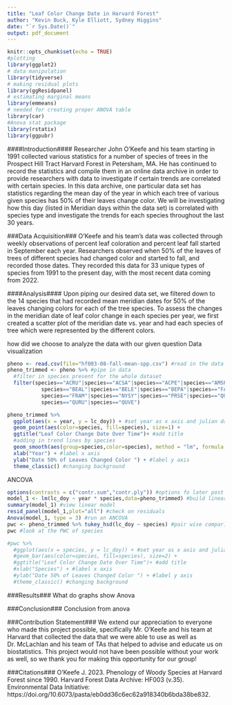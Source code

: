 ```yaml
---
title: "Leaf Color Change Date in Harvard Forest"
author: "Kevin Buck, Kyle Elliott, Sydney Higgins"
date: "`r Sys.Date()`"
output: pdf_document
---
```


```r
knitr::opts_chunk$set(echo = TRUE)
#plotting
library(ggplot2)
# data manipulation
library(tidyverse)
# making residual plots
library(ggResidpanel)
# estimating marginal means
library(emmeans)
# needed for creating proper ANOVA table
library(car)
#Anova stat package
library(rstatix)
library(ggpubr)
```

####Introduction####
Researcher John O'Keefe and his team starting in 1991 collected various statistics for a number of species of trees in the Prospect Hill Tract Harvard Forest in Petersham, MA. He has continued to record the statistics and compile them in an online data archive in order to provide researchers with data to investigate if certain trends are correlated with certain species. 
In this data archive, one particular data set has statistics regarding the mean day of the year in which each tree of various given species has 50% of their leaves change color. We will be investigating how this day (listed in Meridian days within the data set) is correlated with species type and investigate the trends for each species throughout the last 30 years. 

###Data Acquisition###
O'Keefe and his team's data was collected through weekly observations of percent leaf coloration and percent leaf fall started in September each year. Researchers observed when 50% of the leaves of trees of different species had changed color and started to fall, and recorded those dates. They recorded this data for 33 unique types of species from 1991 to the present day, with the most recent data coming from 2022.

####Analysis####
Upon piping our desired data set, we filtered down to the 14 species that had recorded mean meridian dates for 50% of the leaves changing colors for each of the tree species. To assess the changes in the meridian date of leaf color change in each species per year, we first created a scatter plot of the meridian date vs. year and had each species of tree which were represented by the different colors. 

how did we choose to analyze the data with our given question
Data visualization

```r
pheno <- read.csv(file="hf003-08-fall-mean-spp.csv") #read in the data
pheno_trimmed <- pheno %>% #pipe in data
  #filter in species present for the whole dataset
  filter(species=="ACRU"|species=="ACSA"|species=="ACPE"|species=="AMSP"|
           species=="BEAL"|species=="BELE"|species=="BEPA"|species=="FAGR"|
           species=="FRAM"|species=="NYSY"|species=="PRSE"|species=="QUAL"|
           species=="QURU"|species=="QUVE")

pheno_trimmed %>% 
  ggplot(aes(x = year, y = lc_doy)) + #set year as x axis and julian day of change as the y
  geom_point(aes(color=species, fill=species), size=1) + 
  ggtitle("Leaf Color Change Date Over Time")+ #add title
  #adding in trend lines by species
  geom_smooth(aes(group=species,color=species), method = "lm", formula = y ~ x, se = F)+
  xlab("Year") + #label x axis
  ylab("Date 50% of Leaves Changed Color ") + #label y axis
  theme_classic() #changing background
```
ANCOVA
```r
options(contrasts = c("contr.sum","contr.ply")) #options fo later post hoc comparison
model_1 <- lm(lc_doy ~ year * species,data=pheno_trimmed) #build linear model
summary(model_1) #view linear model
resid_panel(model_1,plot="all") #check on residuals
Anova(model_1, type = 3) #run an ANCOVA
pwc <- pheno_trimmed %>% tukey_hsd(lc_doy ~ species) #pair wise comparisons
pwc #look at the PWC of species

#pwc %>% 
  #ggplot(aes(x = species, y = lc_doy)) + #set year as x axis and julian day of change as the y
  #geom_bar(aes(color=species, fill=species), size=2) + 
  #ggtitle("Leaf Color Change Date Over Time")+ #add title
  #xlab("Species") + #label x axis
  #ylab("Date 50% of Leaves Changed Color ") + #label y axis
  #theme_classic() #changing background
```

###Results###
What do graphs show
Anova

###Conclusion###
Conclusion from anova

###Contribution Statement###
We extend our appreciation to everyone who made this project possible, specifically Mr. O'Keefe and his team at Harvard that collected the data that we were able to use as well as Dr. McLachlan and his team of TAs that helped to advise and educate us on biostatistics. This project would not have been possible without your work as well, so we thank you for making this opportunity for our group!

###Citations###
O'Keefe J. 2023. Phenology of Woody Species at Harvard Forest since 1990. Harvard Forest Data Archive: HF003 (v.35). Environmental Data Initiative: https://doi.org/10.6073/pasta/eb0dd36c6ec62a918340b6bda38be832.
